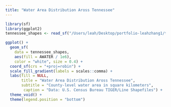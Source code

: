 ```yaml
---
title: "Water Area Distribution Aross Tennessee"
---
```


```r
library(sf)
library(ggplot2)
tennessee_shapes <- read_sf("/Users/leah/Desktop/portfolio-leahzhang1/tl_2019_47_cousub/tl_2019_47_cousub.shp")
```

```r
ggplot() +
  geom_sf(
    data = tennessee_shapes, 
    aes(fill = AWATER / 1e6),
    color = "white", size = 0.4) +
  coord_sf(crs = "+proj=robin") +
  scale_fill_gradient(labels = scales::comma) +
  labs(fill = NULL,
       title = "Water Area Distribution Aross Tennessee",
       subtitle = "County-level water area in square kilometers",
        caption = "Data: U.S. Census Bureau TIGER/Line Shapefiles") +
  theme_void() +
  theme(legend.position = "bottom")
```
